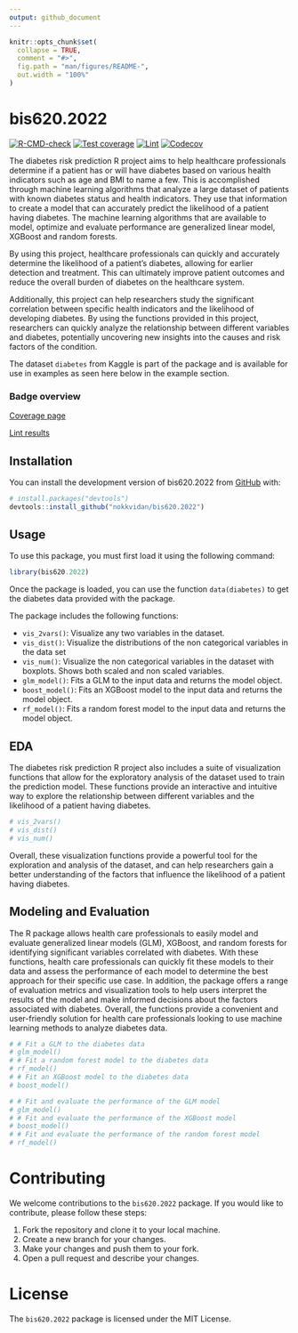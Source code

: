 ```yaml
---
output: github_document
---
```


<!-- README.md is generated from README.Rmd. Please edit that file -->

```r
knitr::opts_chunk$set(
  collapse = TRUE,
  comment = "#>",
  fig.path = "man/figures/README-",
  out.width = "100%"
)
```

# bis620.2022

<!-- badges: start -->
[![R-CMD-check](https://github.com/nokkvidan/bis620.2022/actions/workflows/R-CMD-check.yaml/badge.svg)](https://github.com/nokkvidan/bis620.2022/actions/workflows/R-CMD-check.yaml)
[![Test coverage](https://github.com/nokkvidan/bis620.2022/actions/workflows/test-coverage.yaml/badge.svg)](https://github.com/nokkvidan/bis620.2022/actions/workflows/test-coverage.yaml)
[![Lint](https://github.com/nokkvidan/bis620.2022/actions/workflows/lint.yaml/badge.svg)](https://github.com/nokkvidan/bis620.2022/actions/workflows/lint.yaml)
[![Codecov](https://codecov.io/gh/nokkvidan/bis620.2022/branch/main/graph/badge.svg?token=U4USARWKRM)](https://codecov.io/gh/nokkvidan/bis620.2022)
<!-- badges: end -->

The diabetes risk prediction R project aims to help healthcare professionals determine if a patient has or will have diabetes based on various health indicators such as age and BMI to name a few. This is accomplished through machine learning algorithms that analyze a large dataset of patients with known diabetes status and health indicators. They use that information to create a model that can accurately predict the likelihood of a patient having diabetes. The machine learning algorithms that are available to model, optimize and evaluate performance are generalized linear model, XGBoost and random forests.

By using this project, healthcare professionals can quickly and accurately determine the likelihood of a patient's diabetes, allowing for earlier detection and treatment. This can ultimately improve patient outcomes and reduce the overall burden of diabetes on the healthcare system.

Additionally, this project can help researchers study the significant correlation between specific health indicators and the likelihood of developing diabetes. By using the functions provided in this project, researchers can quickly analyze the relationship between different variables and diabetes, potentially uncovering new insights into the causes and risk factors of the condition.

The dataset `diabetes` from Kaggle is part of the package and is available for use in examples as seen here below in the example section.

### Badge overview

[Coverage page](https://app.codecov.io/gh/nokkvidan/bis620.2022)

[Lint results](https://github.com/nokkvidan/bis620.2022/actions/workflows/lint.yaml)

## Installation

You can install the development version of bis620.2022 from [GitHub](https://github.com/nokkvidan/bis620.2022) with:

``` r
# install.packages("devtools")
devtools::install_github("nokkvidan/bis620.2022")
```

## Usage

To use this package, you must first load it using the following command:

```r
library(bis620.2022)
```

Once the package is loaded, you can use the function `data(diabetes)` to get the diabetes data provided with the package. 

The package includes the following functions:

* `vis_2vars()`: Visualize any two variables in the dataset.
* `vis_dist()`: Visualize the distributions of the non categorical variables in the data set
* `vis_num()`: Visualize the non categorical variables in the dataset with boxplots. Shows both scaled and non scaled variables.
* `glm_model()`: Fits a GLM to the input data and returns the model object.
* `boost_model()`: Fits an XGBoost model to the input data and returns the model object.
* `rf_model()`: Fits a random forest model to the input data and returns the model object. 

## EDA

The diabetes risk prediction R project also includes a suite of visualization functions that allow for the exploratory analysis of the dataset used to train the prediction model. These functions provide an interactive and intuitive way to explore the relationship between different variables and the likelihood of a patient having diabetes.

```r
# vis_2vars()
# vis_dist()
# vis_num()
```

Overall, these visualization functions provide a powerful tool for the exploration and analysis of the dataset, and can help researchers gain a better understanding of the factors that influence the likelihood of a patient having diabetes.

## Modeling and Evaluation

The R package allows health care professionals to easily model and evaluate generalized linear models (GLM), XGBoost, and random forests for identifying significant variables correlated with diabetes. With these functions, health care professionals can quickly fit these models to their data and assess the performance of each model to determine the best approach for their specific use case. In addition, the package offers a range of evaluation metrics and visualization tools to help users interpret the results of the model and make informed decisions about the factors associated with diabetes. Overall, the functions provide a convenient and user-friendly solution for health care professionals looking to use machine learning methods to analyze diabetes data.

```r
# # Fit a GLM to the diabetes data
# glm_model() 
# # Fit a random forest model to the diabetes data
# rf_model()
# # Fit an XGBoost model to the diabetes data
# boost_model()

# # Fit and evaluate the performance of the GLM model
# glm_model() 
# # Fit and evaluate the performance of the XGBoost model
# boost_model()
# # Fit and evaluate the performance of the random forest model
# rf_model()
```

# Contributing

We welcome contributions to the `bis620.2022` package. If you would like to contribute, please follow these steps:

1. Fork the repository and clone it to your local machine.
2. Create a new branch for your changes.
3. Make your changes and push them to your fork.
4. Open a pull request and describe your changes.

# License

The `bis620.2022` package is licensed under the MIT License.
